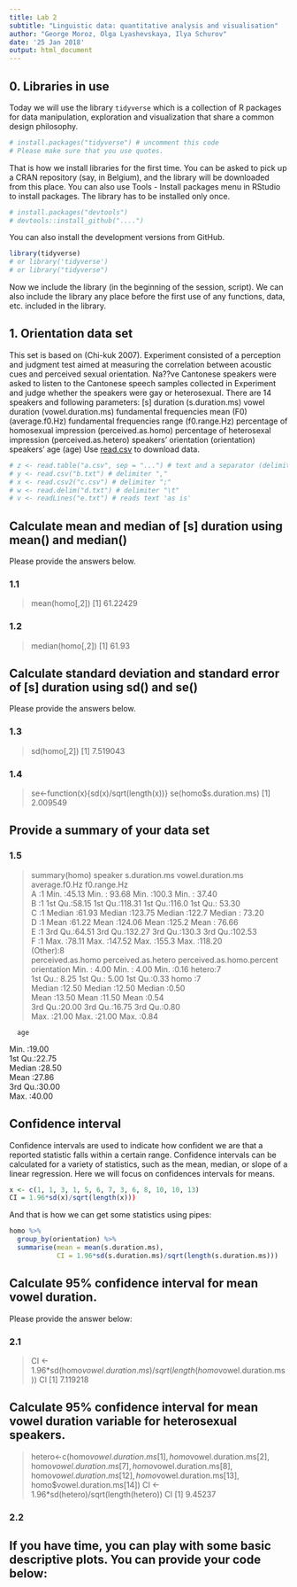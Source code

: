---
title: Lab 2
subtitle: "Linguistic data: quantitative analysis and visualisation"
author: "George Moroz, Olga Lyashevskaya, Ilya Schurov"
date: '25 Jan 2018'
output: html_document
---

## 0. Libraries in use
Today we will use the library `tidyverse` which is a collection of R packages for data manipulation, exploration and visualization that share a common design philosophy. 

```{r library1}
# install.packages("tidyverse") # uncomment this code
# Please make sure that you use quotes.
```
That is how we install libraries for the first time. You can be asked to pick up a CRAN repository (say, in Belgium), and the library will be downloaded from this place.
You can also use Tools - Install packages menu in RStudio to install packages.
The library has to be installed only once.

```{r library2}
# install.packages("devtools") 
# devtools::install_github("....")
```
You can also install the development versions from GitHub.

```{r eval = FALSE}
library(tidyverse) 
# or library('tidyverse')
# or library("tidyverse")
```
Now we include the library (in the beginning of the session, script). We can also include the library any place before the first use of any functions, data, etc. included in the library.

## 1. Orientation data set
This set is based on (Chi-kuk 2007). Experiment consisted of a perception and judgment test aimed at measuring the correlation between acoustic cues and perceived sexual orientation. Na??ve Cantonese speakers were asked to listen to the Cantonese speech samples collected in Experiment and judge whether the speakers were gay or heterosexual. There are 14 speakers and following parameters:
    [s] duration (s.duration.ms)
    vowel duration (vowel.duration.ms)
    fundamental frequencies mean (F0) (average.f0.Hz)
    fundamental frequencies range (f0.range.Hz)
    percentage of homosexual impression (perceived.as.homo)
    percentage of heterosexal impression (perceived.as.hetero)
    speakers' orientation (orientation)
    speakers' age (age)
Use [read.csv]("http://goo.gl/Zjr9aF") to download data.
```{r read data set}
# z <- read.table("a.csv", sep = "...") # text and a separator (delimiter) type, eg. sep="\t", sep=";" 
# y <- read.csv("b.txt") # delimiter ","
# x <- read.csv2("c.csv") # delimiter ";"
# w <- read.delim("d.txt") # delimiter "\t"
# v <- readLines("e.txt") # reads text 'as is'
```

## Calculate mean and median of [s] duration using mean() and median()
Please provide the answers below.  

### 1.1
> mean(homo[,2])
[1] 61.22429

### 1.2  
> median(homo[,2])
[1] 61.93

## Calculate standard deviation and standard error of [s] duration using sd() and se()
Please provide the answers below.

### 1.3  
> sd(homo[,2])
[1] 7.519043

### 1.4  
> se<-function(x){sd(x)/sqrt(length(x))}
> se(homo$s.duration.ms)
[1] 2.009549

## Provide a summary of your data set

### 1.5  

> summary(homo)
    speaker  s.duration.ms   vowel.duration.ms average.f0.Hz    f0.range.Hz    
 A      :1   Min.   :45.13   Min.   : 93.68    Min.   :100.3   Min.   : 37.40  
 B      :1   1st Qu.:58.15   1st Qu.:118.31    1st Qu.:116.0   1st Qu.: 53.30  
 C      :1   Median :61.93   Median :123.75    Median :122.7   Median : 73.20  
 D      :1   Mean   :61.22   Mean   :124.06    Mean   :125.2   Mean   : 76.66  
 E      :1   3rd Qu.:64.51   3rd Qu.:132.27    3rd Qu.:130.3   3rd Qu.:102.53  
 F      :1   Max.   :78.11   Max.   :147.52    Max.   :155.3   Max.   :118.20  
 (Other):8                                                                     
 perceived.as.homo perceived.as.hetero perceived.as.homo.percent orientation
 Min.   : 4.00     Min.   : 4.00       Min.   :0.16              hetero:7   
 1st Qu.: 8.25     1st Qu.: 5.00       1st Qu.:0.33              homo  :7   
 Median :12.50     Median :12.50       Median :0.50                         
 Mean   :13.50     Mean   :11.50       Mean   :0.54                         
 3rd Qu.:20.00     3rd Qu.:16.75       3rd Qu.:0.80                         
 Max.   :21.00     Max.   :21.00       Max.   :0.84                         
                                                                            
      age       
 Min.   :19.00  
 1st Qu.:22.75  
 Median :28.50  
 Mean   :27.86  
 3rd Qu.:30.00  
 Max.   :40.00  


## Confidence interval
Confidence intervals are used to indicate how confident we are that a reported statistic falls within a certain range. Confidence intervals can be calculated for a variety of statistics, such as the mean, median, or slope of a linear regression. Here we will focus on confidences intervals for means.  
```{r eval = FALSE}
x <- c(1, 1, 3, 1, 5, 6, 7, 3, 6, 8, 10, 10, 13)
CI = 1.96*sd(x)/sqrt(length(x)))
```

And that is how we can get some statistics using pipes:  
```{r eval = FALSE}
homo %>% 
  group_by(orientation) %>%
  summarise(mean = mean(s.duration.ms),
            CI = 1.96*sd(s.duration.ms)/sqrt(length(s.duration.ms)))
```

## Calculate 95% confidence interval for mean vowel duration.
Please provide the answer below:

### 2.1  
> CI <- 1.96*sd(homo$vowel.duration.ms)/sqrt(length(homo$vowel.duration.ms))
> CI
[1] 7.119218

## Calculate 95% confidence interval for mean vowel duration variable for heterosexual speakers.
> hetero<-c(homo$vowel.duration.ms[1], homo$vowel.duration.ms[2], homo$vowel.duration.ms[7], homo$vowel.duration.ms[8], homo$vowel.duration.ms[12], homo$vowel.duration.ms[13], homo$vowel.duration.ms[14])
> CI <- 1.96*sd(hetero)/sqrt(length(hetero))
> CI
[1] 9.45237

### 2.2  

## If you have time, you can play with some basic descriptive plots. You can provide your code below:  

```{r}
```